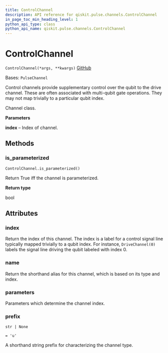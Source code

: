 ```yaml
---
title: ControlChannel
description: API reference for qiskit.pulse.channels.ControlChannel
in_page_toc_min_heading_level: 1
python_api_type: class
python_api_name: qiskit.pulse.channels.ControlChannel
---
```


# ControlChannel

<span id="qiskit.pulse.channels.ControlChannel" />

`ControlChannel(*args, **kwargs)` [GitHub](https://github.com/qiskit/qiskit/tree/stable/0.24/qiskit/pulse/channels.py "view source code")

Bases: `PulseChannel`

Control channels provide supplementary control over the qubit to the drive channel. These are often associated with multi-qubit gate operations. They may not map trivially to a particular qubit index.

Channel class.

**Parameters**

**index** – Index of channel.

## Methods

<span id="qiskit-pulse-channels-controlchannel-is-parameterized" />

### is\_parameterized

<span id="qiskit.pulse.channels.ControlChannel.is_parameterized" />

`ControlChannel.is_parameterized()`

Return True iff the channel is parameterized.

**Return type**

bool

## Attributes

<span id="qiskit.pulse.channels.ControlChannel.index" />

### index

Return the index of this channel. The index is a label for a control signal line typically mapped trivially to a qubit index. For instance, `DriveChannel(0)` labels the signal line driving the qubit labeled with index 0.

<span id="qiskit.pulse.channels.ControlChannel.name" />

### name

Return the shorthand alias for this channel, which is based on its type and index.

<span id="qiskit.pulse.channels.ControlChannel.parameters" />

### parameters

Parameters which determine the channel index.

<span id="qiskit.pulse.channels.ControlChannel.prefix" />

### prefix

`str | None`

`= 'u'`

A shorthand string prefix for characterizing the channel type.

